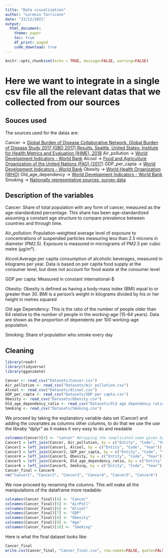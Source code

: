 ```yaml
---
title: "Data visualization"
author: "Lorenzo Tarricone"
date: "23/12/2021"
output: 
  html_document:
    theme: paper
    toc: true
    df_print: paged
    code_download: true
---
```

```r
knitr::opts_chunk$set(echo = TRUE, message=FALSE, warning=FALSE)
```

# Here we want to integrate in a single csv file all the relevant datas that we collected from our sources 

## Souces used
The sources used for the datas are:

Cancer -> [Global Burden of Disease Collaborative Network. Global Burden of Disease Study 2017 (GBD 2017) Results. Seattle, United States: Institute for Health Metrics and Evaluation (IHME), 2018](http://ghdx.healthdata.org/gbd-results-tool)
Air_pollution -> [World Development Indicators - World Bank ](http://data.worldbank.org/data-catalog/world-development-indicators)
Alcool -> [Food and Agriculture Organization of the United Nations (FAO) (2017)](http://www.fao.org/faostat/en/?#data/)
GDP_per_capta -> [World Development Indicators - World Bank ](http://data.worldbank.org/data-catalog/world-development-indicators)
Obesity -> [World Health Organization (WHO)](http://apps.who.int/gho/data/view.main.REGION2480A?lang=en)
Old_age_dependency -> [World Development Indicators - World Bank](http://data.worldbank.org/data-catalog/world-development-indicators)
Smoking -> [Nationally representative sources, survey data](http://ghdx.healthdata.org/record/global-smoking-prevalence-and-cigarette-consumption-1980-2012)

## Description of the variables

Cancer: Share of total population with any form of cancer, measured as the age-standardized percentage. This
share has been age-standardized assuming a constant age structure to compare prevalence between
countries and through time.

Air_pollution: Population-weighted average level of exposure to concentrations of suspended
particles measuring less than 2.5 microns in diameter (PM2.5).
Exposure is measured in micrograms of PM2.5 per cubic metre (µg/m³).

Alcool:Average per capita consumption of alcoholic beverages, measured in kilograms per
year. Data is based on per capita food supply at the consumer level, but does not
account for food waste at the consumer level

GDP per capta: Measured in constant international-$

Obesity: Obesity is defined as having a body-mass index (BMI) equal to or greater than 30. BMI is a person's
weight in kilograms divided by his or her height in metres squared

Old age Dependency: This is the ratio of the number of people older than 64 relative to the
number of people in the working-age (15-64 years). Data are shown as
the proportion of dependents per 100 working-age population.

Smoking: Share of population who smoke every day


## Cleaning 

```r
library(readr)
library(tidyverse)
library(gganimate)

Cancer <- read_csv("Datasets/Cancer.csv")
Air_pollution <- read_csv("Datasets/Air pollution.csv")
Alcool <- read_csv("Datasets/Alcool.csv")
GDP_per_capta <- read_csv("Datasets/GDP per capta.csv")
Obesity <- read_csv("Datasets/Obesity.csv")
Old_age_dependency_ratio <- read_csv("Datasets/Old age dependency ratio.csv")
Smoking <- read_csv("Datasets/Smoking.csv")
```
 
We proceed by taking the explanatory variable data set (Cancer) and adding the covariates as columns other columns, to do that we use the use the libraby "dplyr" as it makes it very easy to do and readable

```r
colnames(Cancer)[4] <- "cancer" #Dropping the complicated name given by the data frame
Cancer1 = left_join(Cancer, Air_pollution, by = c("Entity", "Code", "Year"))
Cancer2 = left_join(Cancer1, Alcool, by = c("Entity", "Code", "Year"))
Cancer3 = left_join(Cancer2, GDP_per_capta, by = c("Entity", "Code", "Year"))
Cancer4 = left_join(Cancer3, Obesity, by = c("Entity", "Code", "Year"))
Cancer5 = left_join(Cancer4, Old_age_dependency_ratio, by = c("Entity", "Code", "Year"))
Cancer6 = left_join(Cancer5, Smoking, by = c("Entity", "Code", "Year"))
Cancer_final = Cancer6
rm("Cancer1", "Cancer2", "Cancer3", "Cancer4", "Cancer5", "Cancer6")
```

We now proceed by renaming the columns. This will make all the manipulations of the dataframe more readable:

```r
colnames(Cancer_final)[4] <- "Cancer"
colnames(Cancer_final)[5] <- "AirPoll"
colnames(Cancer_final)[6] <- "Alcool"
colnames(Cancer_final)[7] <- "GDP"
colnames(Cancer_final)[8] <- "Obesity"
colnames(Cancer_final)[9] <- "Age"
colnames(Cancer_final)[10] <- "Smoking"
```

Here is what the final dataset looks like:

```r
Cancer_final
write.csv(Cancer_final, "Cancer_final.csv", row.names=FALSE, quote=FALSE) #to save the file into our environment
```

